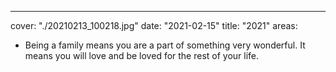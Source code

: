 ---
cover: "./20210213_100218.jpg"
date: "2021-02-15"
title: "2021"
areas:
  - Being a family means you are a part of something very wonderful. It means you will love and be loved for the rest of your life.
